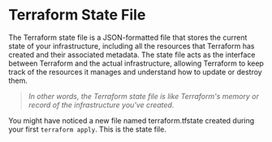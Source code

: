 # Terraform State File

The Terraform state file is a JSON-formatted file that stores the current state of your infrastructure, including all the resources that Terraform has created and their associated metadata. The state file acts as the interface between Terraform and the actual infrastructure, allowing Terraform to keep track of the resources it manages and understand how to update or destroy them.

> _In other words, the Terraform state file is like Terraform's memory or record of the infrastructure you've created._

You might have noticed a new file named terraform.tfstate created during your first `terraform apply`. This is the state file.